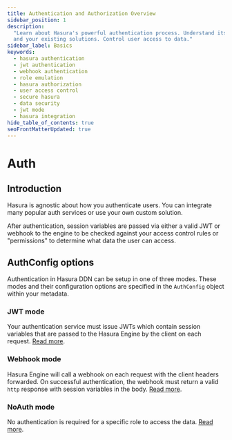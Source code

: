 ```yaml
---
title: Authentication and Authorization Overview
sidebar_position: 1
description:
  "Learn about Hasura's powerful authentication process. Understand its flexibility to use JWT, webhook, role emulation
  and your existing solutions. Control user access to data."
sidebar_label: Basics
keywords:
  - hasura authentication
  - jwt authentication
  - webhook authentication
  - role emulation
  - hasura authorization
  - user access control
  - secure hasura
  - data security
  - jwt mode
  - hasura integration
hide_table_of_contents: true
seoFrontMatterUpdated: true
---
```



# Auth

## Introduction

Hasura is agnostic about how you authenticate users. You can integrate many popular auth services or use your own custom
solution.

After authentication, session variables are passed via either a valid JWT or webhook to the engine to be checked against
your access control rules or "permissions" to determine what data the user can access.

## AuthConfig options

Authentication in Hasura DDN can be setup in one of three modes. These modes and their configuration options are
specified in the `AuthConfig` object within your metadata.

### JWT mode

Your authentication service must issue JWTs which contain session variables that are passed to the Hasura Engine by the
client on each request. [Read more](/auth/jwt/index.mdx).

### Webhook mode

Hasura Engine will call a webhook on each request with the client headers forwarded. On successful authentication, the
webhook must return a valid `http` response with session variables in the body. [Read more](/auth/webhook/index.mdx).

### NoAuth mode

No authentication is required for a specific role to access the data. [Read more](/auth/noauth-mode.mdx).
